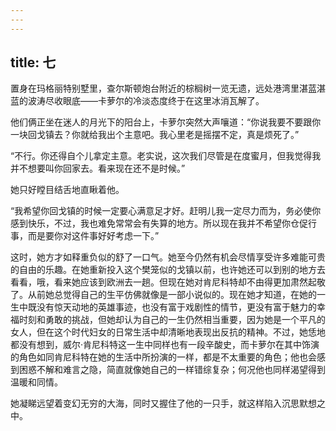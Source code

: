 ```yaml
---
---
---
```

title: 七
---




置身在玛格丽特别墅里，查尔斯顿炮台附近的棕榈树一览无遗，远处港湾里湛蓝湛蓝的波涛尽收眼底——卡萝尔的冷淡态度终于在这里冰消瓦解了。

他们俩正坐在迷人的月光下的阳台上，卡萝尔突然大声嚷道：“你说我要不要跟你一块回戈镇去？你就给我出个主意吧。我心里老是摇摆不定，真是烦死了。”

“不行。你还得自个儿拿定主意。老实说，这次我们尽管是在度蜜月，但我觉得我并不想要叫你回家去。看来现在还不是时候。”

她只好瞠目结舌地直瞅着他。

“我希望你回戈镇的时候一定要心满意足才好。赶明儿我一定尽力而为，务必使你感到快乐，不过，我也难免常常会有失算的地方。所以现在我并不希望你仓促行事，而是要你对这件事好好考虑一下。”

这时，她方才如释重负似的舒了一口气。她至今仍然有机会尽情享受许多难能可贵的自由的乐趣。在她重新投入这个樊笼似的戈镇以前，也许她还可以到别的地方去看看，哦，看来她应该到欧洲去一趟。但现在她对肯尼科特却不由得更加肃然起敬了。从前她总觉得自己的生平仿佛就像是一部小说似的。现在她才知道，在她的一生中既没有惊天动地的英雄事迹，也没有富于戏剧性的情节，更没有富于魅力的幸福时刻和勇敢的挑战，但她却认为自己的一生仍然相当重要，因为她是一个平凡的女人，但在这个时代妇女的日常生活中却清晰地表现出反抗的精神。不过，她恁地都没有想到，威尔·肯尼科特这一生中同样也有一段辛酸史，而卡萝尔在其中饰演的角色如同肯尼科特在她的生活中所扮演的一样，都是不太重要的角色；他也会感到困惑不解和难言之隐，简直就像她自己的一样错综复杂；何况他也同样渴望得到温暖和同情。

她凝睇远望着变幻无穷的大海，同时又握住了他的一只手，就这样陷入沉思默想之中。